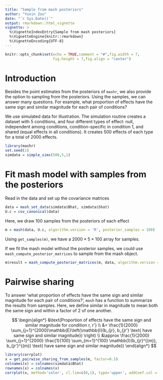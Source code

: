 ```yaml
---
title: "Sample from mash posteriors"
author: "Yuxin Zou"
date: "`r Sys.Date()`"
output: rmarkdown::html_vignette
vignette: >
  %\VignetteIndexEntry{Sample from mash posteriors}
  %\VignetteEngine{knitr::rmarkdown}
  %\VignetteEncoding{UTF-8}
---
```


```r
knitr::opts_chunk$set(echo = TRUE,comment = "#",fig.width = 7,
                      fig.height = 7,fig.align = "center")
```

# Introduction

Besides the point estimates from the posteriors of `mashr`, we also provide the option to sampling from the posteriors. Using the samples, we can answer many questions. For example, what proportion of effects have the same sign and similar magnitude for each pair of conditions?

We use simulated data for illustration. The simulation routine creates a dataset with 5 conditions, and four different types of effect: null, independent among conditions, condition-specific in condition 1, and shared (equal effects in all conditions). It creates 500 effects of each type for a total of 2000 effects.

```r
library(mashr)
set.seed(1)
simdata = simple_sims(500,5,1)
```

# Fit mash model with samples from the posteriors

Read in the data and set up the covariance matrices 
```r
data = mash_set_data(simdata$Bhat, simdata$Shat)
U.c = cov_canonical(data)
```

Here, we draw 100 samples from the posteriors of each effect
```r
m = mash(data, U.c, algorithm.version = 'R', posterior_samples = 100)
```

Using `get_samples(m)`, we have a $2000 \times 5 \times 100$ array for samples.

If we fit the mash model without the posterior samples, we could use `mash_compute_posterior_matrices` to sample from the mash object.
```r
m$result = mash_compute_posterior_matrices(m, data, algorithm.version = 'R', posterior_samples = 100)
```

# Pairwise sharing

To answer 'what proportion of effects have the same sign and similar magnitude for each pair of conditions?', `mash` has a function to summarize the results from samples. Here, we define similar in magnitude to mean both the same sign and within a factor of 2 of one another.

$$
\begin{align*}
&\text{Proportion of effects have the same sign and similar magnitude for condition r, r'} \\
&= \frac{1}{2000} \sum_{j=1}^{2000}\mathbb{E}\left(\mathbb{I}(b_{jr}, b_{jr'} \text{ have same sign and similar magnitude})  \right) \\
&\approx \frac{1}{2000} \sum_{j=1}^{2000} \frac{1}{100} \sum_{m=1}^{100} \mathbb{I}(b_{jr}^{(m)}, b_{jr'}^{(m)} \text{ have same sign and similar magnitude})
\end{align*}
$$

```r
library(corrplot)
x = get_pairwise_sharing_from_samples(m, factor=0.5)
colnames(x) = colnames(simdata$Bhat)
rownames(x) = colnames(x)
corrplot(x, method='color', cl.lim=c(0,1), type='upper', addCoef.col = "black", tl.col="black", tl.srt=45, title = 'Pairwise Sharing by Sign', mar = c(4,0,4,0))
```
